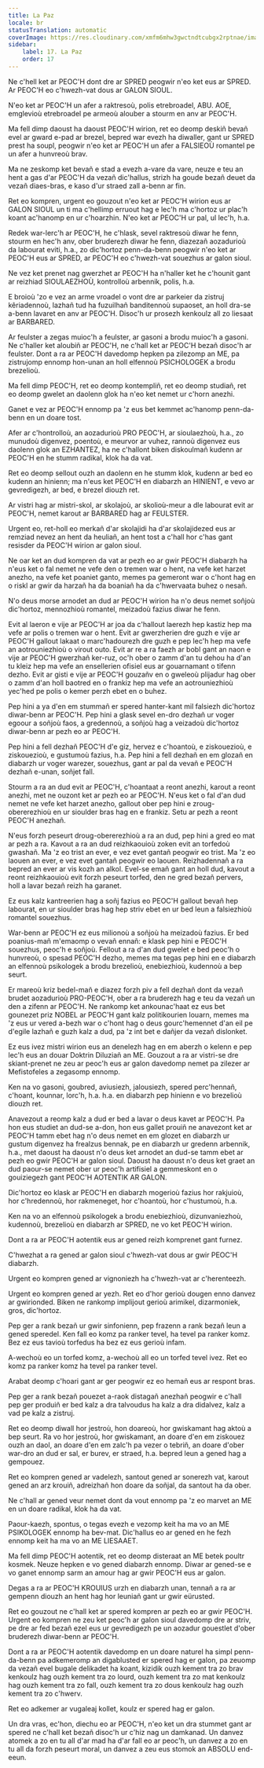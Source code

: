 ```yaml
---
title: La Paz
locale: br
statusTranslation: automatic
coverImage: https://res.cloudinary.com/xmfm6mhw3gwctndtcubgx2rptnae/image/upload/v1740337243/small_cover_educacion_fundamental_a051170f1c.webp
sidebar:
    label: 17. La Paz
    order: 17
---
```

Ne c'hell ket ar PEOC'H dont dre ar SPRED peogwir n'eo ket eus ar SPRED. Ar PEOC'H eo c'hwezh-vat dous ar GALON SIOUL.

N'eo ket ar PEOC'H un afer a raktresoù, polis etrebroadel, ABU. AOE, emglevioù etrebroadel pe armeoù alouber a stourm en anv ar PEOC'H.

Ma fell dimp daoust ha daoust PEOC'H wirion, ret eo deomp deskiñ bevañ evel ar gward e-pad ar brezel, bepred war evezh ha diwaller, gant ur SPRED prest ha soupl, peogwir n'eo ket ar PEOC'H un afer a FALSIEOÙ romantel pe un afer a hunvreoù brav.

Ma ne zeskomp ket bevañ e stad a evezh a-vare da vare, neuze e teu an hent a gas d'ar PEOC'H da vezañ dic'hallus, strizh ha goude bezañ deuet da vezañ diaes-bras, e kaso d'ur straed zall a-benn ar fin.

Ret eo kompren, urgent eo gouzout n'eo ket ar PEOC'H wirion eus ar GALON SIOUL un ti ma c'hellimp erruout hag e lec'h ma c'hortoz ur plac'h koant ac'hanomp en ur c'hoarzhin. N'eo ket ar PEOC'H ur pal, ul lec'h, h.a.

Redek war-lerc'h ar PEOC'H, he c'hlask, sevel raktresoù diwar he fenn, stourm en hec'h anv, ober bruderezh diwar he fenn, diazezañ aozadurioù da labourat eviti, h.a., zo dic'hortoz penn-da-benn peogwir n'eo ket ar PEOC'H eus ar SPRED, ar PEOC'H eo c'hwezh-vat souezhus ar galon sioul.

Ne vez ket prenet nag gwerzhet ar PEOC'H ha n'haller ket he c'hounit gant ar reizhiad SIOULAEZHOÙ, kontrolloù arbennik, polis, h.a.

E broioù 'zo e vez an arme vroadel o vont dre ar parkeier da zistruj kêriadennoù, lazhañ tud ha fuzuilhañ banditennoù supaoset, an holl dra-se a-benn lavaret en anv ar PEOC'H. Disoc'h ur prosezh kenkoulz all zo liesaat ar BARBARED.

Ar feulster a zegas muioc'h a feulster, ar gasoni a brodu muioc'h a gasoni. Ne c'haller ket aloubiñ ar PEOC'H, ne c'hall ket ar PEOC'H bezañ disoc'h ar feulster. Dont a ra ar PEOC'H davedomp hepken pa zilezomp an ME, pa zistrujomp ennomp hon-unan an holl elfennoù PSICHOLOGEK a brodu brezelioù.

Ma fell dimp PEOC'H, ret eo deomp kontempliñ, ret eo deomp studiañ, ret eo deomp gwelet an daolenn glok ha n'eo ket nemet ur c'horn anezhi.

Ganet e vez ar PEOC'H ennomp pa 'z eus bet kemmet ac'hanomp penn-da-benn en un doare tost.

Afer ar c'hontrolloù, an aozadurioù PRO PEOC'H, ar sioulaezhoù, h.a., zo munudoù digenvez, poentoù, e meurvor ar vuhez, rannoù digenvez eus daolenn glok an EZHANTEZ, ha ne c'hallont biken diskoulmañ kudenn ar PEOC'H en he stumm radikal, klok ha da vat.

Ret eo deomp sellout ouzh an daolenn en he stumm klok, kudenn ar bed eo kudenn an hinienn; ma n'eus ket PEOC'H en diabarzh an HINIENT, e vevo ar gevredigezh, ar bed, e brezel diouzh ret.

Ar vistri hag ar mistri-skol, ar skolajoù, ar skolioù-meur a dle labourat evit ar PEOC'H, nemet karout ar BARBARED hag ar FEULSTER.

Urgent eo, ret-holl eo merkañ d'ar skolajidi ha d'ar skolajidezed eus ar remziad nevez an hent da heuliañ, an hent tost a c'hall hor c'has gant resisder da PEOC'H wirion ar galon sioul.

Ne oar ket an dud kompren da vat ar pezh eo ar gwir PEOC'H diabarzh ha n'eus ket o fal nemet ne vefe den o tremen war o hent, na vefe ket harzet anezho, na vefe ket poaniet ganto, memes pa gemeront war o c'hont hag en o riskl ar gwir da harzañ ha da boaniañ ha da c'hwervaata buhez o nesañ.

N'o deus morse arnodet an dud ar PEOC'H wirion ha n'o deus nemet soñjoù dic'hortoz, mennozhioù romantel, meizadoù fazius diwar he fenn.

Evit al laeron e vije ar PEOC'H ar joa da c'hallout laerezh hep kastiz hep ma vefe ar polis o tremen war o hent. Evit ar gwerzherien dre guzh e vije ar PEOC'H gallout lakaat o marc'hadourezh dre guzh e pep lec'h hep ma vefe an aotrouniezhioù o virout outo. Evit ar re a ra faezh ar bobl gant an naon e vije ar PEOC'H gwerzhañ ker-ruz, oc'h ober o zamm d'an tu dehou ha d'an tu kleiz hep ma vefe an ensellerien ofisiel eus ar gouarnamant o tifenn dezho. Evit ar gisti e vije ar PEOC'H gouzañv en o gweleoù plijadur hag ober o zamm d'an holl baotred en o frankiz hep ma vefe an aotrouniezhioù yec'hed pe polis o kemer perzh ebet en o buhez.

Pep hini a ya d'en em stummañ er spered hanter-kant mil falsiezh dic'hortoz diwar-benn ar PEOC'H. Pep hini a glask sevel en-dro dezhañ ur voger egoour a soñjoù faos, a gredennoù, a soñjoù hag a veizadoù dic'hortoz diwar-benn ar pezh eo ar PEOC'H.

Pep hini a fell dezhañ PEOC'H d'e giz, hervez e c'hoantoù, e ziskouezioù, e ziskouezioù, e gustumoù fazius, h.a. Pep hini a fell dezhañ en em glozañ en diabarzh ur voger warezer, souezhus, gant ar pal da vevañ e PEOC'H dezhañ e-unan, soñjet fall.

Stourm a ra an dud evit ar PEOC'H, c'hoantaat a reont anezhi, karout a reont anezhi, met ne ouzont ket ar pezh eo ar PEOC'H. N'eus ket o fal d'an dud nemet ne vefe ket harzet anezho, gallout ober pep hini e zroug-obererezhioù en ur sioulder bras hag en e frankiz. Setu ar pezh a reont PEOC'H anezhañ.

N'eus forzh peseurt droug-obererezhioù a ra an dud, pep hini a gred eo mat ar pezh a ra. Kavout a ra an dud reizhkaouioù zoken evit an torfedoù gwashañ. Ma 'z eo trist an ever, e vez evet gantañ peogwir eo trist. Ma 'z eo laouen an ever, e vez evet gantañ peogwir eo laouen. Reizhadennañ a ra bepred an ever ar vis kozh an alkol. Evel-se emañ gant an holl dud, kavout a reont reizhkaouioù evit forzh peseurt torfed, den ne gred bezañ pervers, holl a lavar bezañ reizh ha garanet.

Ez eus kalz kantreerien hag a soñj fazius eo PEOC'H gallout bevañ hep labourat, en ur sioulder bras hag hep striv ebet en ur bed leun a falsiezhioù romantel souezhus.

War-benn ar PEOC'H ez eus milionoù a soñjoù ha meizadoù fazius. Er bed poanius-mañ m'emaomp o vevañ ennañ: e klask pep hini e PEOC'H souezhus, peoc'h e soñjoù. Fellout a ra d'an dud gwelet e bed peoc'h o hunvreoù, o spesad PEOC'H dezho, memes ma tegas pep hini en e diabarzh an elfennoù psikologek a brodu brezelioù, enebiezhioù, kudennoù a bep seurt.

Er mareoù kriz bedel-mañ e diazez forzh piv a fell dezhañ dont da vezañ brudet aozadurioù PRO-PEOC'H, ober a ra bruderezh hag e teu da vezañ un den a zifenn ar PEOC'H. Ne rankomp ket ankounac'haat ez eus bet gounezet priz NOBEL ar PEOC'H gant kalz politikourien louarn, memes ma 'z eus ur vered a-bezh war o c'hont hag o deus gourc'hemennet d'an eil pe d'egile lazhañ e guzh kalz a dud, pa 'z int bet e dañjer da vezañ dislonket.

Ez eus ivez mistri wirion eus an denelezh hag en em aberzh o kelenn e pep lec'h eus an douar Doktrin Diluziañ an ME. Gouzout a ra ar vistri-se dre skiant-prenet ne zeu ar peoc'h eus ar galon davedomp nemet pa zilezer ar Mefistofeles a zegasomp ennomp.

Ken na vo gasoni, goubred, aviusiezh, jalousiezh, spered perc'hennañ, c'hoant, kounnar, lorc'h, h.a. h.a. en diabarzh pep hinienn e vo brezelioù diouzh ret.

Anavezout a reomp kalz a dud er bed a lavar o deus kavet ar PEOC'H. Pa hon eus studiet an dud-se a-don, hon eus gallet prouiñ ne anavezont ket ar PEOC'H tamm ebet hag n'o deus nemet en em glozet en diabarzh ur gustum digenvez ha frealzus bennak, pe en diabarzh ur gredenn arbennik, h.a., met daoust ha daoust n'o deus ket arnodet an dud-se tamm ebet ar pezh eo gwir PEOC'H ar galon sioul. Daoust ha daoust n'o deus ket graet an dud paour-se nemet ober ur peoc'h artifisiel a gemmeskont en o gouiziegezh gant PEOC'H AOTENTIK AR GALON.

Dic'hortoz eo klask ar PEOC'H en diabarzh mogerioù fazius hor rakjuioù, hor c'hredennoù, hor rakmeneget, hor c'hoantoù, hor c'hustumoù, h.a.

Ken na vo an elfennoù psikologek a brodu enebiezhioù, dizunvaniezhoù, kudennoù, brezelioù en diabarzh ar SPRED, ne vo ket PEOC'H wirion.

Dont a ra ar PEOC'H aotentik eus ar gened reizh komprenet gant furnez.

C'hwezhat a ra gened ar galon sioul c'hwezh-vat dous ar gwir PEOC'H diabarzh.

Urgent eo kompren gened ar vignoniezh ha c'hwezh-vat ar c'herenteezh.

Urgent eo kompren gened ar yezh. Ret eo d'hor gerioù dougen enno danvez ar gwirionded. Biken ne rankomp implijout gerioù arimikel, dizarmoniek, gros, dic'hortoz.

Pep ger a rank bezañ ur gwir sinfonienn, pep frazenn a rank bezañ leun a gened speredel. Ken fall eo komz pa ranker tevel, ha tevel pa ranker komz. Bez ez eus tavioù torfedus ha bez ez eus gerioù infam.

A-wechoù eo un torfed komz, a-wechoù all eo un torfed tevel ivez. Ret eo komz pa ranker komz ha tevel pa ranker tevel.

Arabat deomp c'hoari gant ar ger peogwir ez eo hemañ eus ar respont bras.

Pep ger a rank bezañ pouezet a-raok distagañ anezhañ peogwir e c'hall pep ger produiñ er bed kalz a dra talvoudus ha kalz a dra didalvez, kalz a vad pe kalz a zistruj.

Ret eo deomp diwall hor jestroù, hon doareoù, hor gwiskamant hag aktoù a bep seurt. Ra vo hor jestroù, hor gwiskamant, an doare d'en em ziskouez ouzh an daol, an doare d'en em zalc'h pa vezer o tebriñ, an doare d'ober war-dro an dud er sal, er burev, er straed, h.a. bepred leun a gened hag a gempouez.

Ret eo kompren gened ar vadelezh, santout gened ar sonerezh vat, karout gened an arz krouiñ, adreizhañ hon doare da soñjal, da santout ha da ober.

Ne c'hall ar gened veur nemet dont da vout ennomp pa 'z eo marvet an ME en un doare radikal, klok ha da vat.

Paour-kaezh, spontus, o tegas evezh e vezomp keit ha ma vo an ME PSIKOLOGEK ennomp ha bev-mat. Dic'hallus eo ar gened en he fezh ennomp keit ha ma vo an ME LIESAAET.

Ma fell dimp PEOC'H aotentik, ret eo deomp disteraat an ME betek poultr kosmek. Neuze hepken e vo gened diabarzh ennomp. Diwar ar gened-se e vo ganet ennomp sarm an amour hag ar gwir PEOC'H eus ar galon.

Degas a ra ar PEOC'H KROUIUS urzh en diabarzh unan, tennañ a ra ar gempenn diouzh an hent hag hor leuniañ gant ur gwir eürusted.

Ret eo gouzout ne c'hall ket ar spered kompren ar pezh eo ar gwir PEOC'H. Urgent eo kompren ne zeu ket peoc'h ar galon sioul davedomp dre ar striv, pe dre ar fed bezañ ezel eus ur gevredigezh pe un aozadur gouestlet d'ober bruderezh diwar-benn ar PEOC'H.

Dont a ra ar PEOC'H aotentik davedomp en un doare naturel ha simpl penn-da-benn pa adkemeromp an digablusted er spered hag er galon, pa zeuomp da vezañ evel bugale delikadet ha koant, kizidik ouzh kement tra zo brav kenkoulz hag ouzh kement tra zo lourd, ouzh kement tra zo mat kenkoulz hag ouzh kement tra zo fall, ouzh kement tra zo dous kenkoulz hag ouzh kement tra zo c'hwerv.

Ret eo adkemer ar vugaleaj kollet, koulz er spered hag er galon.

Un dra vras, ec'hon, diechu eo ar PEOC'H, n'eo ket un dra stummet gant ar spered ne c'hall ket bezañ disoc'h ur c'hiz nag un damkanad. Un danvez atomek a zo en tu all d'ar mad ha d'ar fall eo ar peoc'h, un danvez a zo en tu all da forzh peseurt moral, un danvez a zeu eus stomok an ABSOLU end-eeun.

